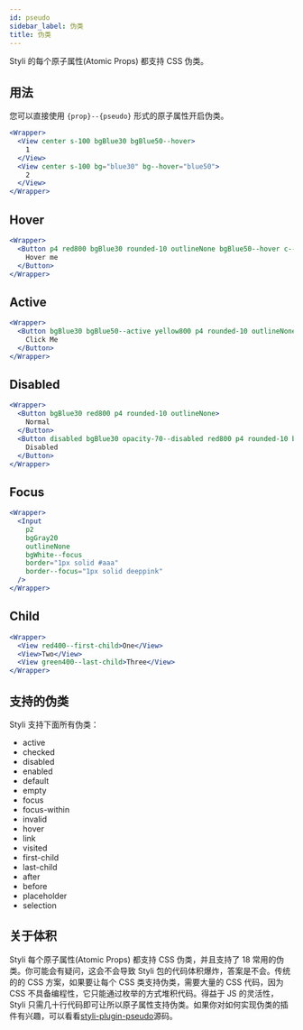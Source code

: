 ```yaml
---
id: pseudo
sidebar_label: 伪类
title: 伪类
---
```


Styli 的每个原子属性(Atomic Props) 都支持 CSS 伪类。

## 用法

您可以直接使用 `{prop}--{pseudo}` 形式的原子属性开启伪类。

```jsx live
<Wrapper>
  <View center s-100 bgBlue30 bgBlue50--hover>
    1
  </View>
  <View center s-100 bg="blue30" bg--hover="blue50">
    2
  </View>
</Wrapper>
```

## Hover

```jsx live
<Wrapper>
  <Button p4 red800 bgBlue30 rounded-10 outlineNone bgBlue50--hover c--hover="yellow">
    Hover me
  </Button>
</Wrapper>
```

## Active

```jsx live
<Wrapper>
  <Button bgBlue30 bgBlue50--active yellow800 p4 rounded-10 outlineNone>
    Click Me
  </Button>
</Wrapper>
```

## Disabled

```jsx live
<Wrapper>
  <Button bgBlue30 red800 p4 rounded-10 outlineNone>
    Normal
  </Button>
  <Button disabled bgBlue30 opacity-70--disabled red800 p4 rounded-10 border="none">
    Disabled
  </Button>
</Wrapper>
```

## Focus

```jsx live
<Wrapper>
  <Input
    p2
    bgGray20
    outlineNone
    bgWhite--focus
    border="1px solid #aaa"
    border--focus="1px solid deeppink"
  />
</Wrapper>
```

## Child

```jsx live
<Wrapper>
  <View red400--first-child>One</View>
  <View>Two</View>
  <View green400--last-child>Three</View>
</Wrapper>
```

## 支持的伪类

Styli 支持下面所有伪类：

- active
- checked
- disabled
- enabled
- default
- empty
- focus
- focus-within
- invalid
- hover
- link
- visited
- first-child
- last-child
- after
- before
- placeholder
- selection

## 关于体积

Styli 每个原子属性(Atomic Props) 都支持 CSS 伪类，并且支持了 18 常用的伪类。你可能会有疑问，这会不会导致 Styli 包的代码体积爆炸，答案是不会。传统的的 CSS 方案，如果要让每个 CSS 类支持伪类，需要大量的 CSS 代码，因为 CSS 不具备编程性，它只能通过枚举的方式堆积代码。得益于 JS 的灵活性，Styli 只需几十行代码即可让所以原子属性支持伪类。如果你对如何实现伪类的插件有兴趣，可以看看[styli-plugin-pseudo](https://github.com/forsigner/styli/blob/master/packages/styli-plugin-pseudo/src/index.ts)源码。
